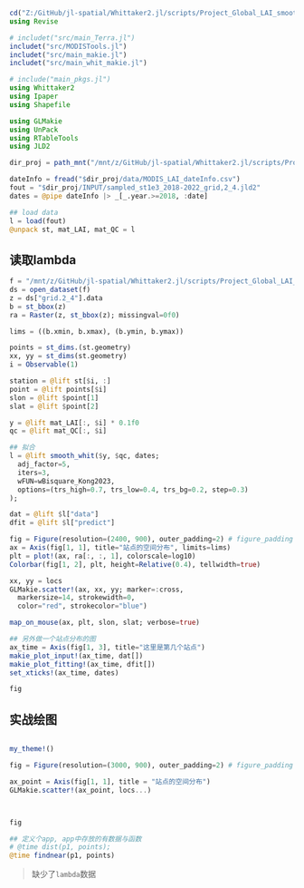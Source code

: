 ```julia
cd("Z:/GitHub/jl-spatial/Whittaker2.jl/scripts/Project_Global_LAI_smoothing")
using Revise

# includet("src/main_Terra.jl")
includet("src/MODISTools.jl")
includet("src/main_makie.jl")
includet("src/main_whit_makie.jl")
```

```julia
# include("main_pkgs.jl")
using Whittaker2
using Ipaper
using Shapefile

using GLMakie
using UnPack
using RTableTools
using JLD2

dir_proj = path_mnt("/mnt/z/GitHub/jl-spatial/Whittaker2.jl/scripts/Project_Global_LAI_smoothing")

dateInfo = fread("$dir_proj/data/MODIS_LAI_dateInfo.csv")
fout = "$dir_proj/INPUT/sampled_st1e3_2018-2022_grid,2_4.jld2"
dates = @pipe dateInfo |> _[_.year.>=2018, :date]

## load data
l = load(fout)
@unpack st, mat_LAI, mat_QC = l
```

## 读取lambda

```julia
f = "/mnt/z/GitHub/jl-spatial/Whittaker2.jl/scripts/Project_Global_LAI_smoothing/OUTPUT/global_param_lambda_cv_2018-2022.zarr" |> path_mnt
ds = open_dataset(f)
z = ds["grid.2_4"].data
b = st_bbox(z)
ra = Raster(z, st_bbox(z); missingval=0f0)

lims = ((b.xmin, b.xmax), (b.ymin, b.ymax))
```


```julia
points = st_dims.(st.geometry)
xx, yy = st_dims(st.geometry)
i = Observable(1)

station = @lift st[$i, :]
point = @lift points[$i]
slon = @lift $point[1]
slat = @lift $point[2]

y = @lift mat_LAI[:, $i] * 0.1f0
qc = @lift mat_QC[:, $i]

## 拟合
l = @lift smooth_whit($y, $qc, dates;
  adj_factor=5,
  iters=3,
  wFUN=wBisquare_Kong2023,
  options=(trs_high=0.7, trs_low=0.4, trs_bg=0.2, step=0.3)
);

dat = @lift $l["data"]
dfit = @lift $l["predict"]
```

```julia
fig = Figure(resolution=(2400, 900), outer_padding=2) # figure_padding = 10
ax = Axis(fig[1, 1], title="站点的空间分布", limits=lims)
plt = plot!(ax, ra[:, :, 1], colorscale=log10)
Colorbar(fig[1, 2], plt, height=Relative(0.4), tellwidth=true)

xx, yy = locs
GLMakie.scatter!(ax, xx, yy; marker=:cross, 
  markersize=14, strokewidth=0,
  color="red", strokecolor="blue")

map_on_mouse(ax, plt, slon, slat; verbose=true)

## 另外做一个站点分布的图
ax_time = Axis(fig[1, 3], title="这里是第几个站点")
makie_plot_input!(ax_time, dat[])
makie_plot_fitting!(ax_time, dfit[])
set_xticks!(ax_time, dates)

fig
```


## 实战绘图

```julia
```


```julia
my_theme!()

fig = Figure(resolution=(3000, 900), outer_padding=2) # figure_padding = 10

ax_point = Axis(fig[1, 1], title = "站点的空间分布")
GLMakie.scatter!(ax_point, locs...)



fig
```

```julia
## 定义个app, app中存放的有数据与函数
# @time dist(p1, points);
@time findnear(p1, points)
```

> 缺少了`lambda`数据
